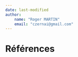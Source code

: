 ```yaml
---
date: last-modified
author:
    name: "Roger MARTIN"
    email: "czernai@gmail.com"
---
```


# Références {.unnumbered}





::: {#refs}
:::
